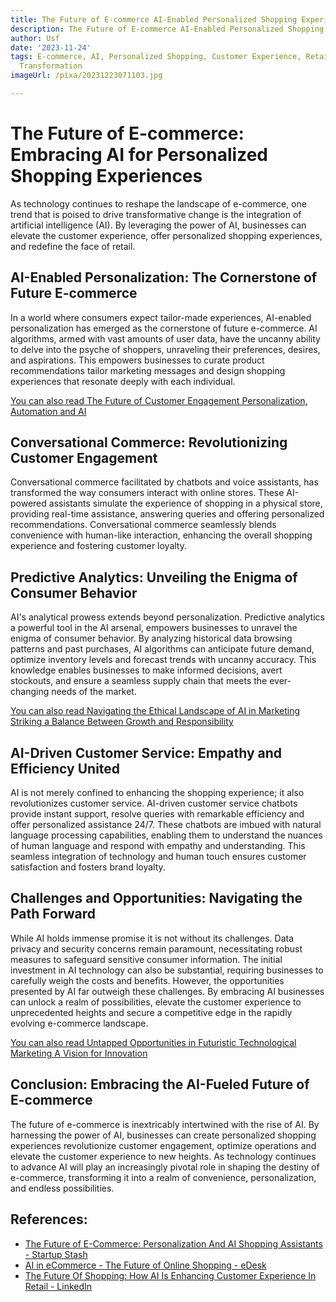 ```yaml
---
title: The Future of E-commerce AI-Enabled Personalized Shopping Experiences
description: The Future of E-commerce AI-Enabled Personalized Shopping Experiences
author: Usf
date: '2023-11-24'
tags: E-commerce, AI, Personalized Shopping, Customer Experience, Retail, Digital
  Transformation
imageUrl: /pixa/20231223071103.jpg

---
```

# The Future of  E-commerce:  Embracing AI for  Personalized Shopping Experiences

As technology continues to reshape the landscape of e-commerce, one trend that  is poised  to drive transformative change is the  integration  of artificial intelligence (AI). By leveraging the power of  AI, businesses can elevate the customer experience, offer personalized shopping experiences, and redefine the face of retail.

## AI-Enabled Personalization: The Cornerstone  of Future E-commerce

In a world  where consumers expect tailor-made experiences, AI-enabled personalization has emerged as the  cornerstone  of future e-commerce. AI algorithms,  armed with vast  amounts of user data, have the uncanny ability to delve into the psyche of shoppers, unraveling their preferences, desires, and aspirations. This  empowers businesses  to curate product recommendations tailor marketing messages and  design shopping experiences  that resonate deeply with each  individual.

[You can also read The Future of  Customer Engagement Personalization, Automation and AI](The%20Future%20of%20Customer%20Engagement%20Personalization%2C%20Automation%2C%20and%20AI)


## Conversational Commerce: Revolutionizing Customer Engagement

Conversational commerce facilitated by chatbots and voice assistants,  has transformed the way consumers interact with online stores. These AI-powered assistants simulate the experience of shopping in a physical store, providing  real-time assistance, answering queries and offering personalized recommendations. Conversational commerce seamlessly blends convenience with human-like interaction, enhancing the overall shopping experience and fostering customer loyalty.

## Predictive Analytics: Unveiling the Enigma of Consumer Behavior

AI's analytical prowess extends beyond personalization. Predictive analytics a  powerful tool in the AI arsenal, empowers  businesses to unravel the enigma of  consumer behavior. By analyzing historical data browsing  patterns and past purchases, AI algorithms can anticipate future demand, optimize inventory levels and forecast trends with uncanny  accuracy.  This knowledge enables businesses  to make informed decisions, avert stockouts, and ensure a seamless supply chain that meets the ever-changing needs of the market.

[You can also read Navigating the Ethical Landscape of AI in Marketing Striking a Balance Between Growth  and  Responsibility](Navigating%20the%20Ethical%20Landscape%20of%20AI%20in%20Marketing%20Striking%20a%20Balance%20Between%20Growth%20and%20Responsibility)


##  AI-Driven Customer Service: Empathy and Efficiency United

AI is not merely confined  to enhancing the shopping experience; it also revolutionizes customer service. AI-driven customer service chatbots provide instant support, resolve  queries with remarkable efficiency and offer personalized  assistance 24/7. These chatbots are imbued with natural language processing capabilities, enabling them to understand the nuances of human language and respond with empathy and understanding. This seamless integration  of technology and human touch ensures customer satisfaction and  fosters brand loyalty.

## Challenges  and Opportunities:  Navigating the Path Forward

While AI holds  immense promise it is  not without its challenges. Data privacy and security concerns remain paramount, necessitating robust measures to safeguard sensitive consumer information. The initial investment in AI technology can also be substantial, requiring businesses to carefully weigh  the costs and benefits. However, the opportunities presented by AI far outweigh these challenges. By embracing AI businesses can unlock a realm of  possibilities,  elevate the customer  experience  to  unprecedented heights and secure a competitive edge in the rapidly evolving e-commerce landscape.

[You can also read Untapped Opportunities in Futuristic Technological Marketing A Vision for Innovation](Untapped%20Opportunities%20in%20Futuristic%20Technological%20Marketing%20A%20Vision%20for%20Innovation)


## Conclusion: Embracing the AI-Fueled Future of E-commerce

The future of e-commerce is inextricably intertwined with the rise of AI. By harnessing the power of AI, businesses can create personalized shopping  experiences revolutionize customer engagement, optimize operations and  elevate the customer experience to new heights. As technology continues to  advance AI will play  an increasingly  pivotal role in shaping the destiny of e-commerce, transforming it into a realm of convenience, personalization,  and  endless possibilities.

## References:
- [The Future of E-Commerce: Personalization And AI Shopping Assistants - Startup Stash](https://blog.startupstash.com/the-future-of-e-commerce-personalization-and-ai-shopping-assistants-62483bd5da45)
- [AI in eCommerce - The Future of Online Shopping - eDesk](https://www.edesk.com/blog/ai-in-ecommerce/)
- [The Future Of Shopping: How AI Is Enhancing Customer Experience In Retail - LinkedIn](https://www.linkedin.com/pulse/future-shopping-how-ai-enhancing-customer)
